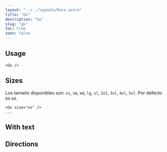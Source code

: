 ```yaml
---
layout: "../../layouts/Docs.astro"
title: "Go"
description: "Go"
slug: "go"
toc: true
soon: false
---
```


## Usage


<Example>
  <Go />
</Example>

```astro
<Go />
```

## Sizes

Los tamaño disponibles son: `xs`, `sm`, `md`, `lg`, `xl`, `2xl`, `3xl`, `4xl`, `5xl`. Por defecto es `md`.

<Example>
  <div class="flex flex-col items-start gap-4">
    <Go size="xs" />
    <Go size="sm" />
    <Go size="md" />
    <Go size="lg" />
    <Go size="xl" />
    <Go size="2xl" />
    <Go size="3xl" />
    <Go size="4xl" />
    <Go size="5xl" />
  </div>
</Example>

```astro
<Go size="xs" />
...
```	

## With text

<Example>
  <Go text='Go up!' />
</Example>

<Example>
  <div class="flex flex-col items-start gap-4">
    <Go text='Go up!' size="xs" />
    <Go text='Go up!' size="sm" />
    <Go text='Go up!' size="md" />
    <Go text='Go up!' size="lg" />
    <Go text='Go up!' size="xl" />
    <Go text='Go up!' size="2xl" />
    <Go text='Go up!' size="3xl" />
    <Go text='Go up!' size="4xl" />
    <Go text='Go up!' size="5xl" />
  </div>
</Example>

## Directions

<Example>
  <div class="flex items-start gap-4 flex-wrap">
    <Go size='xl' direction="up" />
    <Go size='xl' direction="up-right" />
    <Go size='xl' direction="up-left" />
    <Go size='xl' direction="down" />
    <Go size='xl' direction="down-right" />
    <Go size='xl' direction="down-left" />
    <Go size='xl' direction="left" />
    <Go size='xl' direction="right" />
  </div>
</Example>
